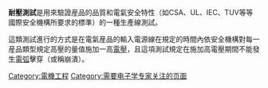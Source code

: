 {{Expert|time=20108-10-09|subject=电子学}}
'''耐壓測試'''是用來驗證産品的品質和電氣安全特性（如CSA、UL、IEC、TUV等等國際安全機構所要求的標準）的一種生產線測試。

這類測試進行的方式是在電氣産品的輸入電源線在規定的時間內依安全機構對每一産品類型規定高壓的量值施加一高[[電壓|電壓]]，且這項測試規定在施加高電壓期間不能發生[[電弧|電弧]]擊穿（或稱崩潰）。

[[Category:電機工程|Category:電機工程]]
[[Category:需要电子学专家关注的页面|Category:需要电子学专家关注的页面]]